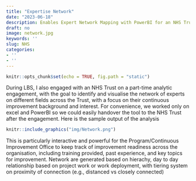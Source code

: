 ```yaml
---
title: "Expertise Network"
date: "2023-06-18"
description: Enables Expert Network Mapping with PowerBI for an NHS Trust
draft: no
image: network.jpg
keywords: ''
slug: NHS
categories:
- ''
- ''
---
```


```r
knitr::opts_chunk$set(echo = TRUE, fig.path = "static")
```

During LBS, I also engaged with an NHS Trust on a part-time analytic engagement, with the goal to identify and visualise the network of experts on different fields across the Trust, with a focus on their continuous improvement background and interest. For convenience, we worked only on excel and PowerBI so we could easily handover the tool to the NHS Trust after the engagement. Here is the sample output of the analysis

```r
knitr::include_graphics("img/Network.png")
```

This is particularly interactive and powerful for the Program/Continuous Improvement Office to keep track of improvement readiness across the organisation, including training provided, past experience, and key topics for improvement. Network are generated based on hierachy, day to day relationship based on project work or work deployment, with tiering system on proximity of connection (e.g., distanced vs closely connected)